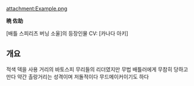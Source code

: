 attachment:Example.png

'''暁 佐助'''

[배틀 스피리츠 버닝 소울]의 등장인물 CV: [카나다 아키]

== 개요 ==
적색 덱을 사용 거리의 바토스피 무리들의 리더였지만 무법 배틀러에게 무참히 당하고 만다 약간 촐랑거리는 성격이며 저돌적이다 무드메이커이기도 하다
